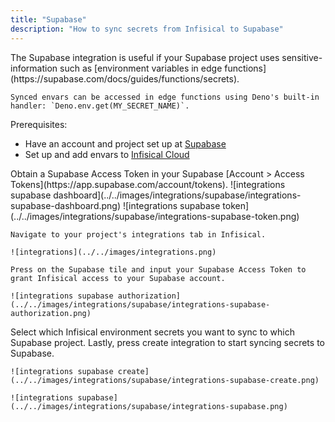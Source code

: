 ```yaml
---
title: "Supabase"
description: "How to sync secrets from Infisical to Supabase"
---
```


<Note>
    The Supabase integration is useful if your Supabase project uses sensitive-information such as [environment variables in edge functions](https://supabase.com/docs/guides/functions/secrets).
    
    Synced envars can be accessed in edge functions using Deno's built-in handler: `Deno.env.get(MY_SECRET_NAME)`.
</Note>

Prerequisites:

- Have an account and project set up at [Supabase](https://supabase.com/)
- Set up and add envars to [Infisical Cloud](https://app.infisical.com)

<Steps>
  <Step title="Authorize Infisical for Supabase">
    Obtain a Supabase Access Token in your Supabase [Account > Access Tokens](https://app.supabase.com/account/tokens).
    ![integrations supabase dashboard](../../images/integrations/supabase/integrations-supabase-dashboard.png)
    ![integrations supabase token](../../images/integrations/supabase/integrations-supabase-token.png)
    
    Navigate to your project's integrations tab in Infisical.

    ![integrations](../../images/integrations.png)
    
    Press on the Supabase tile and input your Supabase Access Token to grant Infisical access to your Supabase account.

    ![integrations supabase authorization](../../images/integrations/supabase/integrations-supabase-authorization.png)

  </Step>
  <Step title="Start integration">
    Select which Infisical environment secrets you want to sync to which Supabase project. Lastly, press create integration to start syncing secrets to Supabase.

    ![integrations supabase create](../../images/integrations/supabase/integrations-supabase-create.png)

    ![integrations supabase](../../images/integrations/supabase/integrations-supabase.png)
  </Step>
</Steps>
